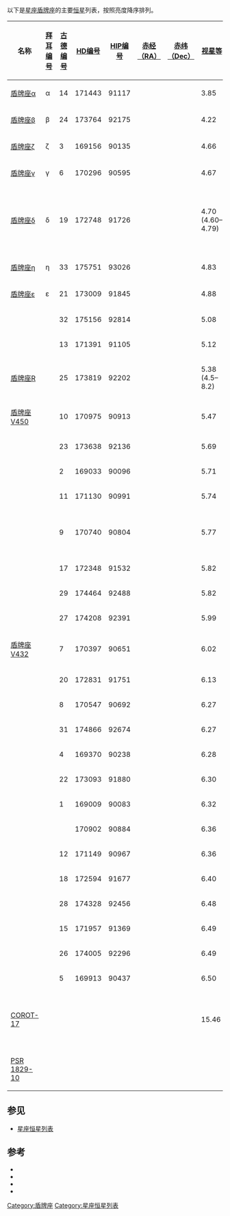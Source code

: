 以下是[[星座|星座]][[盾牌座|盾牌座]]的主要[[恒星|恒星]]列表，按照亮度降序排列。

{| class="wikitable sortable"
|-
! width="85" | 名称
! [[拜耳命名法|拜耳编号]]
! [[古德命名法|古德编号]]
! [[HD星表|HD编号]]
! [[依巴谷星表|HIP编号]]
! [[赤经|赤经（RA）]]
! [[赤纬|赤纬（Dec）]]
! [[视星等|视星等]]
! [[绝对星等|绝对星等]]
! [[恒星距离|距离]]（[[光年|光年]]）
! [[光谱型|光谱型]]
! 英文名、其他名称及注释
|-
| [[盾牌座α|盾牌座α]] || α || 14 || 171443 || 91117 || {{RA|18|35|12.44}} || {{DEC|−08|14|35.9}} || 3.85 || 0.21 || 174 || K2III || style="text-align:left;" | 
|-
| [[盾牌座β|盾牌座β]] || β || 24 || 173764 || 92175 || {{RA|18|47|10.48}} || {{DEC|−04|44|52.2}} || 4.22 || −2.41 || 689 || G5II... ||
|-
| [[盾牌座ζ|盾牌座ζ]] || ζ || 3 || 169156 || 90135 || {{RA|18|23|39.55}} || {{DEC|−08|56|04.2}} || 4.66 || 0.82 || 191 || K0III ||
|-
| [[盾牌座γ|盾牌座γ]] || γ || 6 || 170296 || 90595 || {{RA|18|29|11.85}} || {{DEC|−14|33|56.9}} || 4.67 || −0.09 || 291 || A1IV/V ||
|-
| [[盾牌座δ|盾牌座δ]] || δ || 19 || 172748 || 91726 || {{RA|18|42|16.42}} || {{DEC|−09|03|09.2}} || 4.70<br>(4.60–4.79) || 0.91 || 187 || F2IIIp d Del || style="text-align:left;" | [[聚星|三合星]]; [[盾牌座δ型变星|盾牌座δ型变星]]的原型, 周期4小时40分钟
|-
| [[盾牌座η|盾牌座η]] || η || 33 || 175751 || 93026 || {{RA|18|57|03.63}} || {{DEC|−05|50|46.4}} || 4.83 || 0.82 || 207 || K1III ||
|-
| [[盾牌座ε|盾牌座ε]] || ε || 21 || 173009 || 91845 || {{RA|18|43|31.24}} || {{DEC|−08|16|30.9}} || 4.88 || −1.14 || 522 || G8II ||
|-
| ||  || 32 || 175156 || 92814 || {{RA|18|54|43.12}} || {{DEC|−15|36|10.9}} || 5.08 || −3.46 || 1663 || B3II ||
|-
| ||  || 13 || 171391 || 91105 || {{RA|18|35|02.36}} || {{DEC|−10|58|37.9}} || 5.12 || 0.38 || 290 || G8III ||
|-
| [[盾牌座R|盾牌座R]] ||  || 25 || 173819 || 92202 || {{RA|18|47|28.98}} || {{DEC|−05|42|18.3}} || 5.38<br/>(4.5–8.2) || −2.79 || 1405 || K0Ibpvar || style="text-align:left;" |变星，周期为140天
|-
| [[盾牌座V450|盾牌座V450]] ||  || 10 || 170975 || 90913 || {{RA|18|32|43.32}} || {{DEC|−14|51|56.4}} || 5.47 || −2.48 || 1268 || K3Iab ||
|-
| ||  || 23 || 173638 || 92136 || {{RA|18|46|43.32}} || {{DEC|−10|07|30.1}} || 5.69 ||  ||  || F2Ib-II ||
|-
| ||  || 2 || 169033 || 90096 || {{RA|18|23|12.17}} || {{DEC|−12|00|52.9}} || 5.71 || −0.66 || 612 || B5V ||
|-
| ||  || 11 || 171130 || 90991 || {{RA|18|33|39.00}} || {{DEC|−14|51|12.9}} || 5.74 || 1.68 || 211 || A0/A1V ||
|-
| ||  || 9 || 170740 || 90804 || {{RA|18|31|25.69}} || {{DEC|−10|47|44.9}} || 5.77 || −0.87 || 694 || B2V || style="text-align:left;" | [[双星_(天文)|双星]]（Struve 2325）
|-
| ||  || 17 || 172348 || 91532 || {{RA|18|40|00.40}} || {{DEC|−07|47|26.5}} || 5.82 || −0.22 || 527 || K4III ||
|-
| ||  || 29 || 174464 || 92488 || {{RA|18|50|58.51}} || {{DEC|−09|46|26.8}} || 5.82 || −2.51 || 1509 || F2Ib ||
|-
| ||  || 27 || 174208 || 92391 || {{RA|18|49|40.96}} || {{DEC|−05|54|46.2}} || 5.99 || −2.31 || 1489 || K2Ib ||
|-
| [[盾牌座V432|盾牌座V432]] ||  || 7 || 170397 || 90651 || {{RA|18|29|46.75}} || {{DEC|−14|34|55.3}} || 6.02 || 1.32 || 284 || Ap ||style="text-align:left;" |[[猎犬座α²型变星|猎犬座α²型变星]]
|-
| ||  || 20 || 172831 || 91751 || {{RA|18|42|36.12}} || {{DEC|−07|04|25.1}} || 6.13 || 1.77 || 243 || K0.5III ||
|-
| ||  || 8 || 170547 || 90692 || {{RA|18|30|14.30}} || {{DEC|−05|43|26.9}} || 6.27 || 0.02 || 579 || G8II-III ||
|-
| ||  || 31 || 174866 || 92674 || {{RA|18|53|01.80}} || {{DEC|−09|34|32.0}} || 6.27 || 1.23 || 332 || A7Vn ||
|-
| ||  || 4 || 169370 || 90238 || {{RA|18|24|42.05}} || {{DEC|−07|04|33.1}} || 6.28 || 1.61 || 281 || K0 ||
|-
| ||  || 22 || 173093 || 91880 || {{RA|18|43|51.22}} || {{DEC|−06|49|04.8}} || 6.30 || 2.09 || 227 || F7V ||
|-
| ||  || 1 || 169009 || 90083 || {{RA|18|23|02.10}} || {{DEC|−10|13|08.1}} || 6.32 || 1.21 || 343 || B9.5V ||
|-
| ||  ||  || 170902 || 90884 || {{RA|18|32|20.66}} || {{DEC|−14|38|39.2}} || 6.36 || 2.01 || 241 || A4/A5IV/V ||
|-
| ||  || 12 || 171149 || 90967 || {{RA|18|33|22.71}} || {{DEC|−05|54|41.9}} || 6.36 || 1.07 || 373 || A0Vn ||
|-
| ||  || 18 || 172594 || 91677 || {{RA|18|41|42.46}} || {{DEC|−14|33|51.3}} || 6.40 || −4.34 || 4592 || F2/F3Ib/II ||
|-
| ||  || 28 || 174328 || 92456 || {{RA|18|50|31.17}} || {{DEC|−13|34|20.1}} || 6.48 || −2.03 || 1638 || K1II/III ||
|-
| ||  || 15 || 171957 || 91369 || {{RA|18|38|04.48}} || {{DEC|−14|00|17.1}} || 6.49 || −0.15 || 694 || B8II/III ||
|-
| ||  || 26 || 174005 || 92296 || {{RA|18|48|39.49}} || {{DEC|−06|00|15.8}} || 6.49 || 0.45 || 527 || A2 ||
|-
| ||  || 5 || 169913 || 90437 || {{RA|18|27|08.86}} || {{DEC|−08|02|25.6}} || 6.50 || 1.51 || 325 || K0 ||
|-
| [[COROT-17|COROT-17]] ||  ||  ||  ||  || {{RA|18|34|47}} || {{DEC|-06|36|44}} || 15.46 ||  || 3001 || G2V || style=''text-align:left;'' | 有一颗能够[[掩星|掩星]]的行星（[[COROT-17b|COROT-17b]]）
|-
| [[PSR_1829-10|PSR 1829-10]] ||  ||  ||  ||  || {{RA|18|32|40.9}} || {{DEC|−10|21|34}} ||  ||  ||  || n/a || style="text-align:left;" | [[脉冲星|脉冲星]]
|}

==参见==
*[[星座恒星列表|星座恒星列表]]

==参考==
*{{cite web
 |last=ESA 
 |authorlink=European Space Agency 
 |title=The Hipparcos and Tycho Catalogues 
 |date=1997 
 |url=http://cdsweb.u-strasbg.fr/viz-bin/Cat?I/239 
 |accessdate=2006-12-26 
 |deadurl=yes 
 |archiveurl=https://web.archive.org/web/20061207064205/http://cdsweb.u-strasbg.fr/viz-bin/Cat?I%2F239 
 |archivedate=2006-12-07 
}}
*{{cite web
 |last=Kostjuk 
 |first=N. D. 
 |title=HD-DM-GC-HR-HIP-Bayer-Flamsteed Cross Index 
 |date=2002 
 |url=http://cdsweb.u-strasbg.fr/viz-bin/Cat?IV/27 
 |accessdate=2006-12-26 
 |deadurl=yes 
 |archiveurl=https://web.archive.org/web/20061124230929/http://cdsweb.u-strasbg.fr/viz-bin/Cat?IV%2F27 
 |archivedate=2006-11-24 
}}
*{{cite web
 |last=Roman 
 |first=N. G. 
 |title=Identification of a Constellation from a Position 
 |date=1987 
 |url=http://cdsweb.u-strasbg.fr/viz-bin/Cat?VI/42 
 |accessdate=2006-12-26 
 |deadurl=yes 
 |archiveurl=https://web.archive.org/web/20061124141224/http://cdsweb.u-strasbg.fr/viz-bin/Cat?VI%2F42 
 |archivedate=2006-11-24 
}}
*{{cite web
 |last=Gould 
 |first=B. A. 
 |title=Uranometria Argentina 
 |publisher=Reprinted and updated by Pilcher, F 
 |url=http://www.uranometriaargentina.com/ 
 |accessdate=2010-07-16 
 |deadurl=yes 
 |archiveurl=https://web.archive.org/web/20120227032716/http://www.uranometriaargentina.com/ 
 |archivedate=2012-02-27 
}}

[[Category:盾牌座|Category:盾牌座]]
[[Category:星座恒星列表|Category:星座恒星列表]]